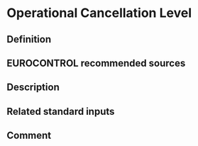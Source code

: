 # Operational Cancellation Level

## Definition

## EUROCONTROL recommended sources

## Description

## Related standard inputs

## Comment

